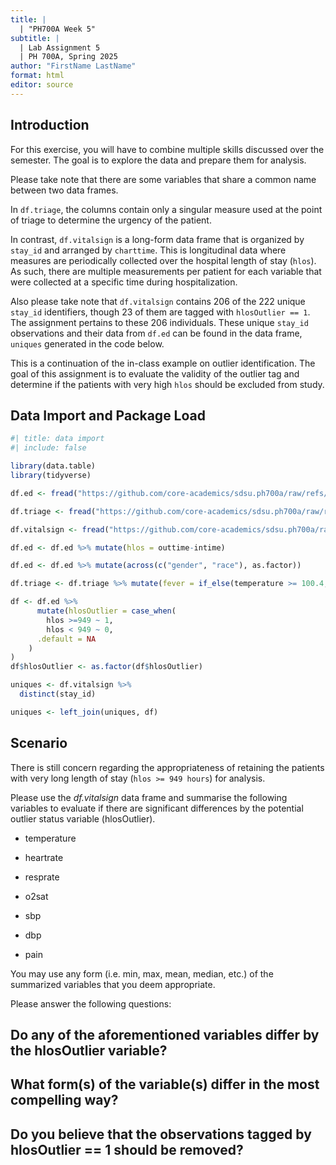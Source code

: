 ```yaml
---
title: |
  | "PH700A Week 5"
subtitle: |
  | Lab Assignment 5
  | PH 700A, Spring 2025
author: "FirstName LastName"
format: html
editor: source
---
```


## Introduction

For this exercise, you will have to combine multiple skills discussed over the semester. The goal is to explore the data and prepare them for analysis.

Please take note that there are some variables that share a common name between two data frames.

In `df.triage`, the columns contain only a singular measure used at the point of triage to determine the urgency of the patient.

In contrast, `df.vitalsign` is a long-form data frame that is organized by `stay_id` and arranged by `charttime`. This is longitudinal data where measures are periodically collected over the hospital length of stay (`hlos`). As such, there are multiple measurements per patient for each variable that were collected at a specific time during hospitalization.

Also please take note that `df.vitalsign` contains 206 of the 222 unique `stay_id` identifiers, though 23 of them are tagged with `hlosOutlier == 1`. The assignment pertains to these 206 individuals. These unique `stay_id` observations and their data from `df.ed` can be found in the data frame, `uniques` generated in the code below.

This is a continuation of the in-class example on outlier identification. The goal of this assignment is to evaluate the validity of the outlier tag and determine if the patients with very high `hlos` should be excluded from study.

## Data Import and Package Load
```r
#| title: data import
#| include: false

library(data.table)
library(tidyverse)

df.ed <- fread("https://github.com/core-academics/sdsu.ph700a/raw/refs/heads/main/data/mimic4ed/edstays.csv.gz")

df.triage <- fread("https://github.com/core-academics/sdsu.ph700a/raw/refs/heads/main/data/mimic4ed/triage.csv.gz")

df.vitalsign <- fread("https://github.com/core-academics/sdsu.ph700a/raw/refs/heads/main/data/mimic4ed/vitalsign.csv.gz")

df.ed <- df.ed %>% mutate(hlos = outtime-intime)

df.ed <- df.ed %>% mutate(across(c("gender", "race"), as.factor))

df.triage <- df.triage %>% mutate(fever = if_else(temperature >= 100.4, 1, 0))

df <- df.ed %>%
      mutate(hlosOutlier = case_when(
        hlos >=949 ~ 1,
        hlos < 949 ~ 0,
      .default = NA
    )
)
df$hlosOutlier <- as.factor(df$hlosOutlier)

uniques <- df.vitalsign %>%
  distinct(stay_id)

uniques <- left_join(uniques, df)
```

## Scenario

There is still concern regarding the appropriateness of retaining the patients with very long length of stay (`hlos >= 949 hours`) for analysis.

Please use the *df.vitalsign* data frame and summarise the following variables to evaluate if there are significant differences by the potential outlier status variable (hlosOutlier).

-   temperature

-   heartrate

-   resprate

-   o2sat

-   sbp

-   dbp

-   pain

You may use any form (i.e. min, max, mean, median, etc.) of the summarized variables that you deem appropriate.

Please answer the following questions:

## Do any of the aforementioned variables differ by the hlosOutlier variable?

## What form(s) of the variable(s) differ in the most compelling way?

## Do you believe that the observations tagged by hlosOutlier == 1 should be removed?
